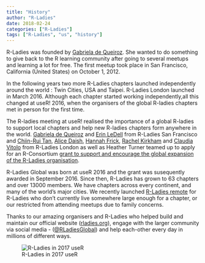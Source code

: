 ```yaml
---
title: "History"
author: "R-Ladies"
date: 2018-02-24
categories: ["R-Ladies"]
tags: ["R-Ladies", "us", "history"]
---
```


R-Ladies was founded by [Gabriela de Queiroz](https://rladies.org/united-states-rladies/name/gabriela-de-queiroz/). She wanted to do something to give back to the R learning community after going to several meetups and learning a lot for free.  The first meetup took place in San Francisco, California (United States) on October 1, 2012. <!-- I think it would be great here to talk a bit about what an R-ladies meetup initially involved eg mentoring, training, guest speakers?  -->

In the following years two more R-Ladies chapters launched independently around the world <!--who by?-->: Twin Cities, USA and Taipei. R-Ladies London launched in March 2016. <!--I don't really understand this bit - did Gabriella initiate the other R ladies groups or did they all start organically? was it a coincidence that they were all called R-Ladies? Who set up these groups?--> Although each chapter started working independently,<!-- ~~the need for high-level coordination and support became evident at useR! 2016 where the San Francisco and London chapters met.~~ -->all this changed at useR! 2016, when the organisers of the global R-ladies chapters met in person for the first time. 

The R-ladies meeting at useR! realised the importance of a global R-ladies to support local chapters and help new R-ladies chapters form anywhere in the world. [Gabriela de Queiroz](https://rladies.org/united-states-rladies/name/gabriela-de-queiroz/) and [Erin LeDell](https://rladies.org/r-speakers/name/erin-ledell/) from R-Ladies San Francisco and [Chiin-Rui Tan](https://rladies.org/r-speakers/name/chiin-rui-tan/), [Alice Daish](https://rladies.org/ladies-complete-list/name/alice-daish/), [Hannah Frick](https://rladies.org/ladies-complete-list/name/hannah-frick/), [Rachel Kirkham](https://rladies.org/ladies-complete-list/name/rachel-kirkham/) and [Claudia Vitolo](https://rladies.org/r-speakers/name/claudia-vitolo/) from R-Ladies London as well as Heather Turner teamed up to apply for an R-Consortium [grant to support and encourage the global expansion of the R-Ladies organisation](https://github.com/rladies/global/blob/master/rconsortium/FINAL%20-%20201607-%20rconsortiumproposalr-ladiesalignmentandglobalexpansion-july2016.pdf).  

R-Ladies Global was born at useR 2016 and the grant was susequently awarded in September 2016. Since then, R-Ladies has grown to 63 chapters <!-- there should be a link here to a list of every chapter --> and over 13000 members. We have chapters across every continent, and many of the world's major cities. We recently launched [R-Ladies remote](https://twitter.com/RLadiesRemote) for R-Ladies who don't currently live somewhere large enough for a chapter, or our restricted from attending meetups due to family concerns.

<!-- I'd love to say something here about R-ladies impact now. ie our events serve all R users from absolute beginners to experienced users. Some of the most respected R-users in both industry and academia are involved in R-ladies eg ... Some examples of some events that we have had or more obscure places R ladies are being formed, etc?-->
Thanks to our amazing organisers and R-Ladies who helped build and maintain our official website ([rladies.org](https://rladies.org/)), engage with the larger community via social media - ([\@RLadiesGlobal](https://twitter.com/rladiesglobal?lang=en)) and help each-other every day in millions of different ways.

![R-Ladies in 2017 useR](R-Ladies.png)